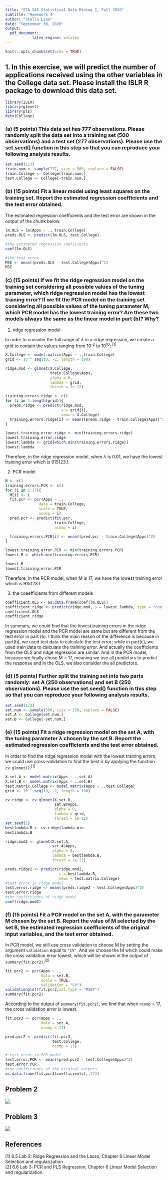 ```yaml
---
title: "STA 545 Statistical Data Mining I, Fall 2020"
subtitle: "Homework 4"
author: "Stella Liao"
date: "September 30, 2020"
output:
  pdf_document:
            latex_engine: xelatex
---
```


```r
knitr::opts_chunk$set(echo = TRUE)
```

## 1. In this exercise, we will predict the number of applications received using the other variables in the College data set. Please install the ISLR R package to download this data set.

```r
library(ISLR)
library(glmnet)
library(pls)
data(College)
```

### (a) (5 points) This data set has 777 observations. Please randomly split the data set into a training set (500 observations) and a test set (277 observations). Please use the set.seed() function in this step so that you can reproduce your following analysis results.    

```r
set.seed(123)
train.num <- sample(777, size = 500, replace = FALSE)
train.College <- College[train.num,]
test.College <- College[-train.num,]
```

### (b) (15 points) Fit a linear model using least squares on the training set. Report the estimated regression coeﬃcients and the test error obtained.

The estimated regression coeﬃcients and the test error are shown in the output of the chunk below.

```r
lm.OLS = lm(Apps ~ ., train.College)
preds.OLS <- predict(lm.OLS, test.College)

#the estimated regression coeficients
coef(lm.OLS) 

#the test error
MSE <- mean((preds.OLS - test.College$Apps)^2)
MSE  
```

### (c) (15 points) If we ﬁt the ridge regression model on the training set considering all possible values of the tuning parameter, which ridge regression model has the lowest training error? If we ﬁt the PCR model on the training set considering all possible values of the tuning parameter M, which PCR model has the lowest training error? Are these two models always the same as the linear model in part (b)? Why?

1) ridge regression model   

In order to consider the full range of $\lambda$ in a ridge regression, we create a grid to contain the values ranging from 10^-2^ to 10^10^; ^[1]^ 

```r
X.College <- model.matrix(Apps ~ .,train.College)
grid <- 10 ^ seq(10, -2, length = 100)

ridge.mod <- glmnet(X.College,
                    train.College$Apps, 
                    alpha = 0, 
                    lambda = grid,
                    thresh = 1e-12)

training.errors.ridge <- c()
for (i in 1:length(grid)){
  preds.ridge <- predict(ridge.mod,
                         s = grid[i],
                         newx = X.College)
  training.errors.ridge[i] <- mean((preds.ridge - train.College$Apps)^2)
}

lowest.training.error.ridge <- min(training.errors.ridge)
lowest.training.error.ridge
lowest.lambda <- grid[which.min(training.errors.ridge)]
lowest.lambda
```
Therefore, in the ridge regression model, when $\lambda$ is 0.01, we have the lowest training error which is 915123.1.

2) PCR model

```r
M <- c()
training.errors.PCR <- c()
for (i in 1:17){
  M[i] <- i
  fit.pcr <- pcr(Apps ~ .,
               data = train.College,
               scale = TRUE,
               ncomp = i)
  pred.pcr <- predict(fit.pcr, 
                      train.College, 
                      ncomp = i)

  training.errors.PCR[i] <- mean((pred.pcr - train.College$Apps)^2)
}

lowest.training.error.PCR <- min(training.errors.PCR)
lowest.M <- which.min(training.errors.PCR)

lowest.M
lowest.training.error.PCR

```
Therefore, in the PCR model, when M is 17, we have the lowest training error which is 915123.1. 

3) the coeefficients from different models

```r
coefficient.OLS <- as.data.frame(coef(lm.OLS))
coefficient.ridge <- predict(ridge.mod, s = lowest.lambda, type = "coefficient")
coefficient.OLS
coefficient.ridge
```

In summary, we could find that the lowest training errors in the ridge regression model and the PCR model are same but are different from the test error in part (b). I think the main reason of the difference is because in part(b), we used test data to calculate the test error; while in part(c), we used train data to calculate the training error. And actually the coefficients from the OLS and ridge regression are similar. And in the PCR model, because we finally chose M = 17, meaning we use all predictors to predict the response and in the OLS, we also consider the all predictors.

### (d) (5 points) Further split the training set into two parts randomly: set A (250 observations) and set B (250 observations). Please use the set.seed() function in this step so that you can reproduce your following analysis results.

```r
set.seed(123)
set.num <- sample(500, size = 250, replace = FALSE)
set.A <- College[set.num,]
set.B <- College[-set.num,]
```

### (e) (15 points) Fit a ridge regression model on the set A, with the tuning parameter $\lambda$ chosen by the set B. Report the estimated regression coeﬃcients and the test error obtained.

In order to find the ridge regression model with the lowest training errors, we could use cross-validation to find the best $\lambda$ by applying the function `cv.glmnet()`.^[1]^

```r
X.set.A <- model.matrix(Apps ~ .,set.A)
X.set.B <- model.matrix(Apps ~ .,set.B)
test.matrix.College <- model.matrix(Apps ~ .,test.College)
grid <- 10 ^ seq(10, -2, length = 100)

cv.ridge <- cv.glmnet(X.set.B,
                      set.B$Apps, 
                      alpha = 0, 
                      lambda = grid,
                      thresh = 1e-12)
set.seed(1)
bestlambda.B <- cv.ridge$lambda.min
bestlambda.B

ridge.mod2 <- glmnet(X.set.A,
                     set.A$Apps, 
                     alpha = 0, 
                     lambda = bestlambda.B,
                     thresh = 1e-12)

preds.ridge2 <- predict(ridge.mod2,
                        s = bestlambda.B,
                        newx = test.matrix.College)
#test error in ridge model
test.error.ridge <- mean((preds.ridge2 - test.College$Apps)^2)
test.error.ridge
#the coefficients of ridge model
coef(ridge.mod2)
```

### (f) (15 points) Fit a PCR model on the set A, with the parameter M chosen by the set B. Report the value of M selected by the set B, the estimated regression coeﬃcients of the original input variables, and the test error obtained.

In PCR model, we still use cross validation to choose M by setting the argument `validation` equal to `"CV"`. And we choose the M which could make the cross validation error lowest, which will be shown in the output of `summary(fit.pcr2)`.^[2]^

```r
fit.pcr2 <- pcr(Apps ~ .,
                data = set.B,
                scale = TRUE,
                validation = "CV")
validationplot(fit.pcr2,val.type = "MSEP")
summary(fit.pcr2)
```

According to the output of `summary(fit.pcr2)`, we find that when `ncomp` = 17, the cross validation error is lowest. 

```R
fit.pcr3 <- pcr(Apps ~ .,
                data = set.A,
                ncomp = 17)

pred.pcr2 <- predict(fit.pcr3, 
                     test.College, 
                     ncomp = 17)

# test error in PCR model
test.error.PCR <- mean((pred.pcr2 - test.College$Apps)^2)
test.error.PCR
#the coefficients of the original outputs
as.data.frame(fit.pcr3$coefficients[,,17])
```

## Problem 2
![](/Users/stella_liao/Nutstore\ Files/data\ mining/homework/homework4/question2.jpg)

## Problem 3 
![](/Users/stella_liao/Nutstore\ Files/data\ mining/homework/homework4/question3.jpg)

## References
[1] 6.5 Lab 2: Ridge Regression and the Lasso, Chapter 6 Linear Model Selection and regularization  
[2] 6.6 Lab 3: PCR and PLS Regression, Chapter 6 Linear Model Selection and regularization

